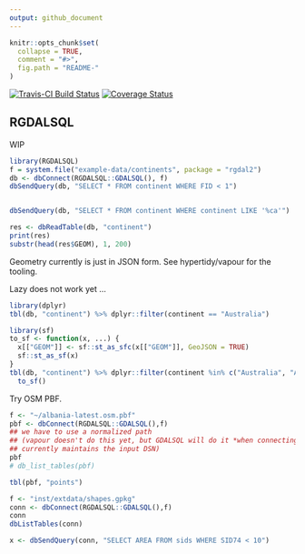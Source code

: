 ```yaml
---
output: github_document
---
```


<!-- README.md is generated from README.Rmd. Please edit that file -->

```r
knitr::opts_chunk$set(
  collapse = TRUE,
  comment = "#>",
  fig.path = "README-"
)
```

[![Travis-CI Build Status](https://travis-ci.org/mdsumner/RGDALSQL.svg?branch=master)](https://travis-ci.org/mdsumner/RGDALSQL)
[![Coverage Status](https://img.shields.io/codecov/c/github/mdsumner/RGDALSQL/master.svg)](https://codecov.io/github/mdsumner/RGDALSQL?branch=master)


## RGDALSQL

WIP

```r
library(RGDALSQL)
f = system.file("example-data/continents", package = "rgdal2")
db <- dbConnect(RGDALSQL::GDALSQL(), f)
dbSendQuery(db, "SELECT * FROM continent WHERE FID < 1")


dbSendQuery(db, "SELECT * FROM continent WHERE continent LIKE '%ca'")

res <- dbReadTable(db, "continent")
print(res)
substr(head(res$GEOM), 1, 200)
```

Geometry currently is just in JSON form. See hypertidy/vapour for the tooling. 


Lazy does not work yet ...


```r
library(dplyr)
tbl(db, "continent") %>% dplyr::filter(continent == "Australia")

library(sf)
to_sf <- function(x, ...) {
  x[["GEOM"]] <- sf::st_as_sfc(x[["GEOM"]], GeoJSON = TRUE)
  sf::st_as_sf(x)
}
tbl(db, "continent") %>% dplyr::filter(continent %in% c("Australia", "Antarctica")) %>% collect() %>% 
  to_sf()
```

Try OSM PBF. 

```r
f <- "~/albania-latest.osm.pbf"
pbf <- dbConnect(RGDALSQL::GDALSQL(),f)
## we have to use a normalized path 
## (vapour doesn't do this yet, but GDALSQL will do it *when connecting*, 
## currently maintains the input DSN)
pbf
# db_list_tables(pbf)

tbl(pbf, "points") 
```


```r
f <- "inst/extdata/shapes.gpkg"
conn <- dbConnect(RGDALSQL::GDALSQL(),f)
conn
dbListTables(conn)

x <- dbSendQuery(conn, "SELECT AREA FROM sids WHERE SID74 < 10")
```
